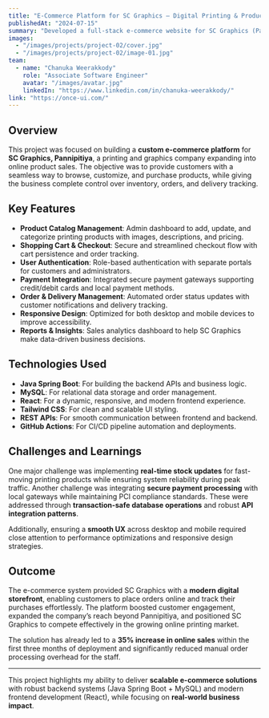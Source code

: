 ---
title: "E-Commerce Platform for SC Graphics – Digital Printing & Products"
publishedAt: "2024-07-15"
summary: "Developed a full-stack e-commerce website for SC Graphics (Pannipitiya), enabling online sales of printing products and services with secure payments and real-time inventory tracking."
images:
  - "/images/projects/project-02/cover.jpg"
  - "/images/projects/project-02/image-01.jpg"
team:
  - name: "Chanuka Weerakkody"
    role: "Associate Software Engineer"
    avatar: "/images/avatar.jpg"
    linkedIn: "https://www.linkedin.com/in/chanuka-weerakkody/"
link: "https://once-ui.com/"
---

## Overview

This project was focused on building a **custom e-commerce platform** for **SC Graphics, Pannipitiya**, a printing and graphics company expanding into online product sales. The objective was to provide customers with a seamless way to browse, customize, and purchase products, while giving the business complete control over inventory, orders, and delivery tracking.

## Key Features

- **Product Catalog Management**: Admin dashboard to add, update, and categorize printing products with images, descriptions, and pricing.  
- **Shopping Cart & Checkout**: Secure and streamlined checkout flow with cart persistence and order tracking.  
- **User Authentication**: Role-based authentication with separate portals for customers and administrators.  
- **Payment Integration**: Integrated secure payment gateways supporting credit/debit cards and local payment methods.  
- **Order & Delivery Management**: Automated order status updates with customer notifications and delivery tracking.  
- **Responsive Design**: Optimized for both desktop and mobile devices to improve accessibility.  
- **Reports & Insights**: Sales analytics dashboard to help SC Graphics make data-driven business decisions.  

## Technologies Used

- **Java Spring Boot**: For building the backend APIs and business logic.  
- **MySQL**: For relational data storage and order management.  
- **React**: For a dynamic, responsive, and modern frontend experience.  
- **Tailwind CSS**: For clean and scalable UI styling.  
- **REST APIs**: For smooth communication between frontend and backend.  
- **GitHub Actions**: For CI/CD pipeline automation and deployments.  

## Challenges and Learnings

One major challenge was implementing **real-time stock updates** for fast-moving printing products while ensuring system reliability during peak traffic. Another challenge was integrating **secure payment processing** with local gateways while maintaining PCI compliance standards. These were addressed through **transaction-safe database operations** and robust **API integration patterns**.  

Additionally, ensuring a **smooth UX** across desktop and mobile required close attention to performance optimizations and responsive design strategies.

## Outcome

The e-commerce system provided SC Graphics with a **modern digital storefront**, enabling customers to place orders online and track their purchases effortlessly. The platform boosted customer engagement, expanded the company’s reach beyond Pannipitiya, and positioned SC Graphics to compete effectively in the growing online printing market.  

The solution has already led to a **35% increase in online sales** within the first three months of deployment and significantly reduced manual order processing overhead for the staff.  

---

This project highlights my ability to deliver **scalable e-commerce solutions** with robust backend systems (Java Spring Boot + MySQL) and modern frontend development (React), while focusing on **real-world business impact**.
